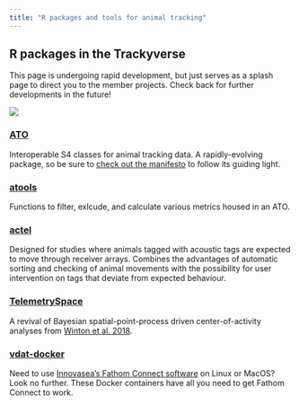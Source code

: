 ```yaml
---
title: "R packages and tools for animal tracking"
---
```


## R packages in the Trackyverse

This page is undergoing rapid development, but just serves as a splash page to direct you to the member projects. Check back for further developments in the future!

::: column-margin
![](hex_logo.png)
:::

### [ATO](https://ato.trackyverse.org)

Interoperable S4 classes for animal tracking data. A rapidly-evolving package, so be sure to [check out the manifesto](https://ato.trackyverse.org/articles/ATO-ecosystem.html) to follow its guiding light.

### [atools](https://atools.trackyverse.org)

Functions to filter, exlcude, and calculate various metrics housed in an ATO.

### [actel](https://actel.trackyverse.org/)

Designed for studies where animals tagged with acoustic tags are expected to move through receiver arrays. Combines the advantages of automatic sorting and checking of animal movements with the possibility for user intervention on tags that deviate from expected behaviour.


### [TelemetrySpace](https://telemetryspace.trackyverse.org)

A revival of Bayesian spatial-point-process driven center-of-activity analyses from [Winton et al. 2018](doi.org/10.1111/2041-210X.13080).

### [vdat-docker](https://github.com/trackyverse/vdat-docker)

Need to use [Innovasea's Fathom Connect software](https://support.fishtracking.innovasea.com/s/downloads) on Linux or MacOS? Look no further. These Docker containers have all you need to get Fathom Connect to work.

